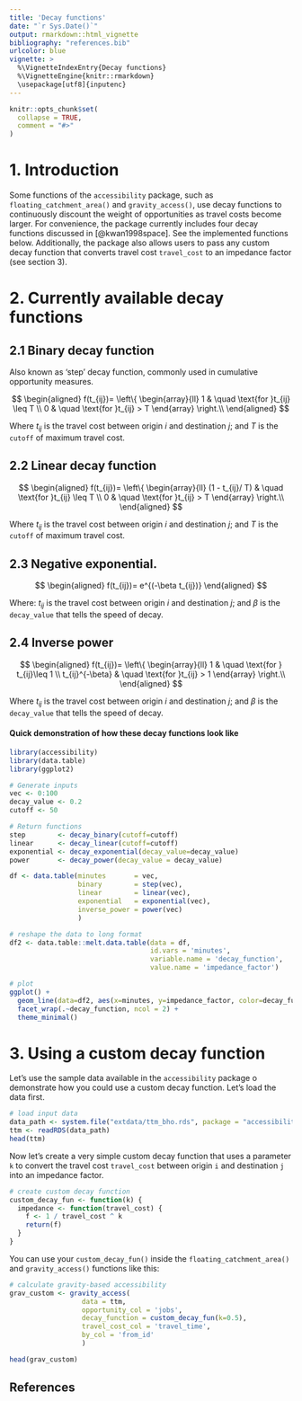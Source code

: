```yaml
---
title: 'Decay functions'
date: "`r Sys.Date()`"
output: rmarkdown::html_vignette
bibliography: "references.bib"
urlcolor: blue
vignette: >
  %\VignetteIndexEntry{Decay functions} 
  %\VignetteEngine{knitr::rmarkdown} 
  \usepackage[utf8]{inputenc}
---
```


```r
knitr::opts_chunk$set(
  collapse = TRUE,
  comment = "#>"
)
```

# 1. Introduction

Some functions of the `accessibility` package, such as `floating_catchment_area()` and `gravity_access()`, use decay functions to continuously discount the weight of opportunities as travel costs become larger. For convenience, the package currently includes four decay functions discussed in [@kwan1998space]. See the implemented functions below. Additionally, the package also allows users to pass any custom decay function that converts travel cost `travel_cost` to an impedance factor (see section 3).

# 2. Currently available decay functions


## 2.1 Binary decay function

Also known as 'step' decay function, commonly used in cumulative opportunity measures.

$$
\begin{aligned}
  f(t_{ij})= \left\{
      \begin{array}{ll}
          1 & \quad \text{for }t_{ij} \leq T \\
          0 & \quad \text{for }t_{ij} > T
      \end{array}
    \right.\\
\end{aligned}
$$

Where $t_{ij}$ is the travel cost between origin *i* and destination *j*; and $T$ is the `cutoff` of maximum travel cost.

## 2.2 Linear decay function

$$
\begin{aligned}
  f(t_{ij})= \left\{
      \begin{array}{ll}
          (1 - t_{ij}/ T) & \quad \text{for }t_{ij} \leq T \\
          0 & \quad \text{for }t_{ij} > T
      \end{array}
    \right.\\
\end{aligned}
$$

Where $t_{ij}$ is the travel cost between origin *i* and destination *j*; and $T$ is the `cutoff` of maximum travel cost.


## 2.3 Negative exponential.



$$
\begin{aligned}
  f(t_{ij})= e^{(-\beta t_{ij})}
\end{aligned}
$$

Where: $t_{ij}$ is the travel cost between origin *i* and destination *j*; and $\beta$ is the `decay_value` that tells the speed of decay.


## 2.4 Inverse power

$$
\begin{aligned}
  f(t_{ij})= \left\{
      \begin{array}{ll}
          1 & \quad \text{for } t_{ij}\leq 1 \\
          t_{ij}^{-\beta} & \quad \text{for }t_{ij} > 1
      \end{array}
    \right.\\
\end{aligned}
$$

Where $t_{ij}$ is the travel cost between origin *i* and destination *j*; and $\beta$ is the `decay_value` that tells the speed of decay.



#### Quick demonstration of how these decay functions look like

```r
library(accessibility)
library(data.table)
library(ggplot2)

# Generate inputs
vec <- 0:100
decay_value <- 0.2
cutoff <- 50

# Return functions
step        <- decay_binary(cutoff=cutoff)
linear      <- decay_linear(cutoff=cutoff)
exponential <- decay_exponential(decay_value=decay_value)
power       <- decay_power(decay_value = decay_value)

df <- data.table(minutes       = vec,
                 binary        = step(vec),
                 linear        = linear(vec),
                 exponential   = exponential(vec),
                 inverse_power = power(vec)
                 )

# reshape the data to long format
df2 <- data.table::melt.data.table(data = df, 
                                   id.vars = 'minutes', 
                                   variable.name = 'decay_function', 
                                   value.name = 'impedance_factor')

# plot
ggplot() +
  geom_line(data=df2, aes(x=minutes, y=impedance_factor, color=decay_function), show.legend = FALSE) +
  facet_wrap(.~decay_function, ncol = 2) +
  theme_minimal()

```



# 3. Using a custom decay function

Let's use the sample data available in the `accessibility` package o demonstrate how you could use a custom decay function. Let's load the data first.

```r

# load input data
data_path <- system.file("extdata/ttm_bho.rds", package = "accessibility")
ttm <- readRDS(data_path)
head(ttm)

```

Now let's create a very simple custom decay function that uses a parameter `k` to convert the travel cost `travel_cost` between origin `i` and destination `j` into an impedance factor.


```r
# create custom decay function
custom_decay_fun <- function(k) {
  impedance <- function(travel_cost) {
    f <- 1 / travel_cost ^ k
    return(f)
  }
}
```
You can use your `custom_decay_fun()` inside the `floating_catchment_area()` and `gravity_access()` functions like this:

```r
# calculate gravity-based accessibility
grav_custom <- gravity_access(
                  data = ttm,
                  opportunity_col = 'jobs',
                  decay_function = custom_decay_fun(k=0.5),
                  travel_cost_col = 'travel_time',
                  by_col = 'from_id'
                  )

head(grav_custom)
```
## References
